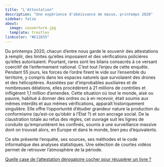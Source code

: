 ```yaml
---
title: "L'Attestation"
description: "Une expérience d'obéissance de masse, printemps 2020"
sidebar: false
about:
  image: couverture.jpg
  template: trestles
linkcolor: "#E12835"
---
```


Du printemps 2020, chacun d'entre nous garde le souvenir des attestations à remplir, des limites qu'elles imposaient et des vérifications policières qu'elles autorisaient. Pourtant, rares sont les bilans consacrés à ce versant coercitif de l'enfermement national. C'est tout l'enjeu de cette enquête. Pendant 55 jours, les forces de l'ordre firent le vide sur l'ensemble du territoire, y compris dans les espaces naturels que survolaient des drones et des hélicoptères. Assistées par d'improbables auxiliaires et de nombreuses délations, elles procédèrent à 21 millions de contrôles et infligèrent 1,1 million d'amendes. Cette situation où tout le monde, aisé ou pauvre, habitué à donner des ordres ou à en recevoir, était soumis aux mêmes interdits et aux mêmes vérifications, apparaît historiquement singulière. Elle offre l'opportunité d'étudier grandeur nature la production du conformisme (qu'est-ce qu'obéir à l'État ?) et son ancrage social. De la claustration totale au refus des règles, cet ouvrage suit les lignes de conduite qu'empruntèrent les confinés, soumis à une surveillance massive dont on trouvait alors, en Europe et dans le monde, bien peu d'équivalents.

Ce site présente l'enquête, ses sources, ses méthodes et le code informatique des analyses statistiques. Une sélection de courtes vidéos permet de retrouver l'atmosphère de la période.

::: {.callout-important}
[Quelle case de l'attestation dérogatoire cocher pour récupérer un livre ?](https://www.capital.fr/conso/quelle-case-de-lattestation-derogatoire-cocher-pour-recuperer-un-livre-1384797)
:::
